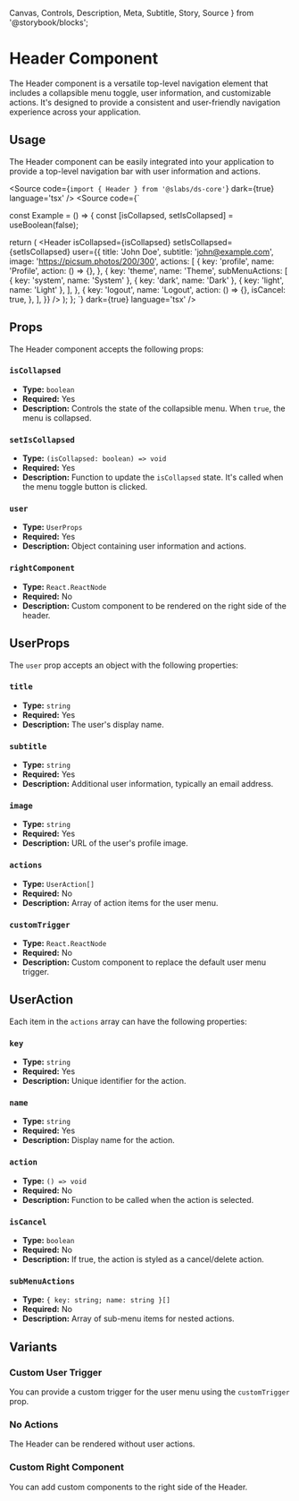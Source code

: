   Canvas,
  Controls,
  Description,
  Meta,
  Subtitle,
  Story,
  Source
} from '@storybook/blocks';


<Meta of={HeaderStories} title='Components/Header' />

# Header Component

The Header component is a versatile top-level navigation element that includes a collapsible menu toggle, user information, and customizable actions. It's designed to provide a consistent and user-friendly navigation experience across your application.

## Usage

The Header component can be easily integrated into your application to provide a top-level navigation bar with user information and actions.

<Canvas>
  <Story of={HeaderStories.Example} />
</Canvas>

<Source code={`import { Header } from '@slabs/ds-core'`} dark={true} language='tsx' />
<Source
  code={`

const Example = () => {
  const [isCollapsed, setIsCollapsed] = useBoolean(false);

  return (
    <Header
      isCollapsed={isCollapsed}
      setIsCollapsed={setIsCollapsed}
      user={{
        title: 'John Doe',
        subtitle: 'john@example.com',
        image: 'https://picsum.photos/200/300',
        actions: [
          {
            key: 'profile',
            name: 'Profile',
            action: () => {},
          },
          {
            key: 'theme',
            name: 'Theme',
            subMenuActions: [
              { key: 'system', name: 'System' },
              { key: 'dark', name: 'Dark' },
              { key: 'light', name: 'Light' },
            ],
          },
          {
            key: 'logout',
            name: 'Logout',
            action: () => {},
            isCancel: true,
          },
        ],
      }}
    />
  );
};
`}
  dark={true}
  language='tsx'
/>

## Props

The Header component accepts the following props:

### `isCollapsed`
- **Type:** `boolean`
- **Required:** Yes
- **Description:** Controls the state of the collapsible menu. When `true`, the menu is collapsed.

### `setIsCollapsed`
- **Type:** `(isCollapsed: boolean) => void`
- **Required:** Yes
- **Description:** Function to update the `isCollapsed` state. It's called when the menu toggle button is clicked.

### `user`
- **Type:** `UserProps`
- **Required:** Yes
- **Description:** Object containing user information and actions.

### `rightComponent`
- **Type:** `React.ReactNode`
- **Required:** No
- **Description:** Custom component to be rendered on the right side of the header.

## UserProps

The `user` prop accepts an object with the following properties:

### `title`
- **Type:** `string`
- **Required:** Yes
- **Description:** The user's display name.

### `subtitle`
- **Type:** `string`
- **Required:** Yes
- **Description:** Additional user information, typically an email address.

### `image`
- **Type:** `string`
- **Required:** Yes
- **Description:** URL of the user's profile image.

### `actions`
- **Type:** `UserAction[]`
- **Required:** No
- **Description:** Array of action items for the user menu.

### `customTrigger`
- **Type:** `React.ReactNode`
- **Required:** No
- **Description:** Custom component to replace the default user menu trigger.

## UserAction

Each item in the `actions` array can have the following properties:

### `key`
- **Type:** `string`
- **Required:** Yes
- **Description:** Unique identifier for the action.

### `name`
- **Type:** `string`
- **Required:** Yes
- **Description:** Display name for the action.

### `action`
- **Type:** `() => void`
- **Required:** No
- **Description:** Function to be called when the action is selected.

### `isCancel`
- **Type:** `boolean`
- **Required:** No
- **Description:** If true, the action is styled as a cancel/delete action.

### `subMenuActions`
- **Type:** `{ key: string; name: string }[]`
- **Required:** No
- **Description:** Array of sub-menu items for nested actions.

## Variants

### Custom User Trigger

You can provide a custom trigger for the user menu using the `customTrigger` prop.

<Canvas>
  <Story of={HeaderStories.CustomUserTrigger} />
</Canvas>

### No Actions

The Header can be rendered without user actions.

<Canvas>
  <Story of={HeaderStories.NoActions} />
</Canvas>

### Custom Right Component

You can add custom components to the right side of the Header.

<Canvas>
  <Story of={HeaderStories.CustomRightComponent} />
</Canvas>